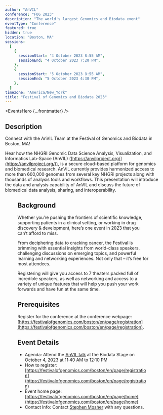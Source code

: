 ```yaml
---
author: "AnVIL"
conference: "FOG 2023"
description: "The world's largest Genomics and Biodata event"
eventType: "Conference"
featured: true
hidden: true
location: "Boston, MA"
sessions:
  [
    {
      sessionStart: "4 October 2023 8:55 AM",
      sessionEnd: "4 October 2023 7:20 PM",
    },
    {
      sessionStart: "5 October 2023 8:55 AM",
      sessionEnd: "5 October 2023 4:30 PM",
    },
  ]
timezone: "America/New_York"
title: "Festival of Genomics and Biodata 2023"
---
```


<EventsHero {...frontmatter} />

## Description

Connect with the AnVIL Team at the Festival of Genomics and Biodata in Boston, MA!

Hear how the NHGRI Genomic Data Science Analysis, Visualization, and Informatics Lab-Space (AnVIL) ([https://anvilproject.org/](https://anvilproject.org/)), is a secure cloud-based platform for genomics and biomedical research. AnVIL currently provides harmonized access to more than 600,000 genomes from several key NHGRI projects along with thousands of analysis tools and workflows. This presentation will introduce the data and analysis capability of AnVIL and discuss the future of biomedical data analysis, sharing, and interoperability.

<Figure
  alt="FOG2023"
  src="/consortia/events/fog23-festival-of-genomics-biodata.png"
/>

## Background

Whether you’re pushing the frontiers of scientific knowledge, supporting patients in a clinical setting, or working in drug discovery & development, here’s one event in 2023 that you can’t afford to miss.

From deciphering data to cracking cancer, the Festival is brimming with essential insights from world-class speakers, challenging discussions on emerging topics, and powerful learning and networking experiences. Not only that – it’s free for most attendees.

Registering will give you access to 7 theaters packed full of incredible speakers, as well as networking and access to a variety of unique features that will help you push your work forwards and have fun at the same time.

## Prerequisites

Register for the conference at the conference webpage: [https://festivalofgenomics.com/boston/en/page/registration](https://festivalofgenomics.com/boston/en/page/registration).

## Event Details

- Agenda: Attend the [AnVIL talk](https://connect.frontlinegenomics.com/widget/event/festival-of-genomics-and-biodata-boston/planning/UGxhbm5pbmdfMTI2NTY2Nw==.) at the Biodata Stage on October 4, 2023 at 11:40 AM to 12:10 PM
- How to register: [https://festivalofgenomics.com/boston/en/page/registration](https://festivalofgenomics.com/boston/en/page/registration)
- Event home page: [https://festivalofgenomics.com/boston/en/page/home](https://festivalofgenomics.com/boston/en/page/home)
- Contact Info: Contact [Stephen Mosher](mailto:stephen.mosher@jhu.edu) with any questions.
